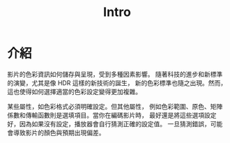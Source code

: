 ﻿---
title: Intro
sidebar_position: 1
---


# 介紹

影片的色彩資訊如何儲存與呈現，受到多種因素影響。
隨著科技的進步和新標準的演變，尤其是像 HDR 這樣的新技術的誕生，
新的色彩標準也隨之出現。然而，這也使得如何選擇適當的色彩設定變得更加複雜。



某些屬性，如色彩格式必須明確設定。但其他屬性，
例如色彩範圍、原色、矩陣係數和傳輸函數則是選填項目。當你在編碼影片時，
最好還是將這些選項設定好，因為如果沒有設定，播放器會自行猜測正確的設定值。
一旦猜測錯誤，可能會導致影片的顏色與預期出現偏差。